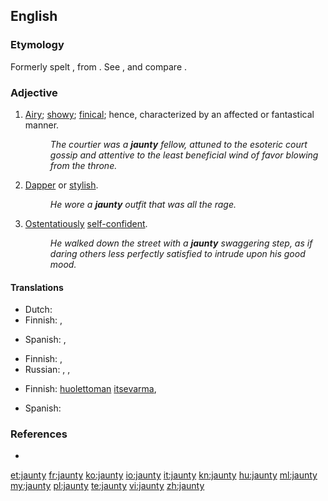 ==English==

===Etymology===
Formerly spelt {{term|janty}}, from {{etyl|fr}} {{term|gentil}}. See {{term|gentle}}, and compare {{term|genty}}.

===Adjective===
{{en-adj|jaunti|er}}

# [[airy|Airy]]; [[showy]]; [[finical]]; hence, characterized by an affected or fantastical manner.
#: ''The courtier was a '''jaunty''' fellow, attuned to the esoteric court gossip and attentive to the least beneficial wind of favor blowing from the throne.''
# [[dapper|Dapper]] or [[stylish]].
#: ''He wore a '''jaunty''' outfit that was all the rage.''
# [[ostentatious|Ostentatiously]] [[self-confident]].
#: ''He walked down the street with a '''jaunty''' swaggering step, as if daring others less perfectly satisfied to intrude upon his good mood.''

====Translations====
{{trans-top|airy, showy, or affected}}
* Dutch: {{t+|nl|luchtig}}
* Finnish: {{t-|fi|leuhka}}, {{t-|fi|kopea}}
{{trans-mid}}
* Spanish: {{t+|es|alegre}}, {{t-|es|animado}}
{{trans-bottom}}

{{trans-top|dapper or stylish}}
* Finnish: {{t-|fi|tyylikäs}}, {{t-|fi|leuhka}}
* Russian: {{t+|ru|изысканный|m|tr=izýskannyj|sc=Cyrl}}, {{t+|ru|стильный|m|tr=stílʼnyj|sc=Cyrl}}, {{t+|ru|изящный|m|tr=izjáščnyj|sc=Cyrl}}
{{trans-mid}}
{{trans-bottom}}

{{trans-top|ostentatiously self-confident}}
* Finnish: [[huoleton|huolettoman]] [[itsevarma]], {{t-|fi|leuhka}}
{{trans-mid}}
* Spanish: {{t-|es|desenvuelto}}
{{trans-bottom}}

===References===
* {{projectlink|1911|Jaunting-Car}}

[[et:jaunty]]
[[fr:jaunty]]
[[ko:jaunty]]
[[io:jaunty]]
[[it:jaunty]]
[[kn:jaunty]]
[[hu:jaunty]]
[[ml:jaunty]]
[[my:jaunty]]
[[pl:jaunty]]
[[te:jaunty]]
[[vi:jaunty]]
[[zh:jaunty]]